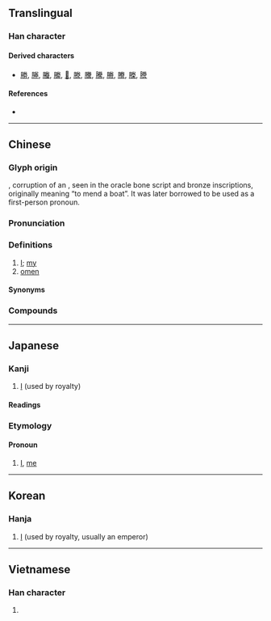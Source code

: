 {{character info/new}}
==Translingual==

===Han character===
{{Han char|rn=74|rad=月|as=06|sn=10|four=78234|canj=BTK|ids=⿰月关}}

====Derived characters====
* [[勝]], [[塍]], [[螣]], [[縢]], [[𠗲]], [[滕]], [[黱]], [[騰]], [[幐]], [[賸]], [[榺]], [[謄]]

====References====
* {{Han ref|kx=0505.190|dkj=14361|dj=0884.120|hdz=32071.050|uh=6715|ud=26389|bh=AED3|bd=44755}}

----

==Chinese==
{{zh-forms}}
{{zh-wp}}

===Glyph origin===
{{Han etyl}}
{{Han simp|𦩎|f=舟|t=月|f2=灷|t2=关}}, corruption of an {{Han compound|舟|t1=boat|丨|t2=item|廾|t3=two hands|ls=ic|nocap=1}}, seen in the oracle bone script and bronze inscriptions, originally meaning “to mend a boat”. It was later borrowed to be used as a first-person pronoun.

===Pronunciation===
{{zh-pron
|m=zhèn
|c=zam6
|md=dêng
|mn=tīm
|w=3zen
|mc=y
|oc=y
|cat=pron,n
}}

===Definitions===
{{zh-hanzi}}

# [[I]]; [[my]] {{gloss|reserved for use by the [[emperor]] after the [[w:Qin Dynasty|Qin Dynasty]]}}
# [[omen]]

====Synonyms====
{{zh-dial|我}}

===Compounds===
{{zh-der|兆朕|朕兆|朕躬|朕命}}

----

==Japanese==

===Kanji===
{{ja-kanji|grade=c|rs=月06}}

# [[I]] (used by royalty)

====Readings====
{{ja-readings
|goon=じん<じん<ぢむ
|kanon=ちん<ちん<ちむ
|kun=われ-, きざ-し
}}

===Etymology===
{{ja-kanjitab|ちん|yomi=o}}

====Pronoun====
{{ja-pos|pronoun|ちん}}

# {{qualifier|used by royalty}} [[I]], [[me]]

----

==Korean==

===Hanja===
{{ko-hanja|hangeul=짐|eumhun=|rv=jim|mr=chim|y=cim}}

# [[I]] (used by royalty, usually an emperor)

----

==Vietnamese==

===Han character===
{{vi-readings|rs=月06|hanviet=trẫm|nom=trũm, chũm}}

# {{han tu form of|trẫm|[[I]]; [[me]]}} {{qualifier|only used by a monarch}}